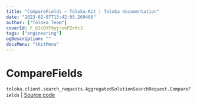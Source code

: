 ```yaml
---
title: "CompareFields — Toloka-Kit | Toloka documentation"
date: "2023-02-07T15:42:05.269466"
author: ["Toloka Team"]
coverId: F_bIcOYF9yjrxkPZrXc3
tags: ["engineering"]
ogDescription: ""
docsMenu: "tkitMenu"
---
```


# CompareFields
`toloka.client.search_requests.AggregatedSolutionSearchRequest.CompareFields` | [Source code](https://github.com/Toloka/toloka-kit/blob/v1.1.3/src/client/search_requests.py#L480)